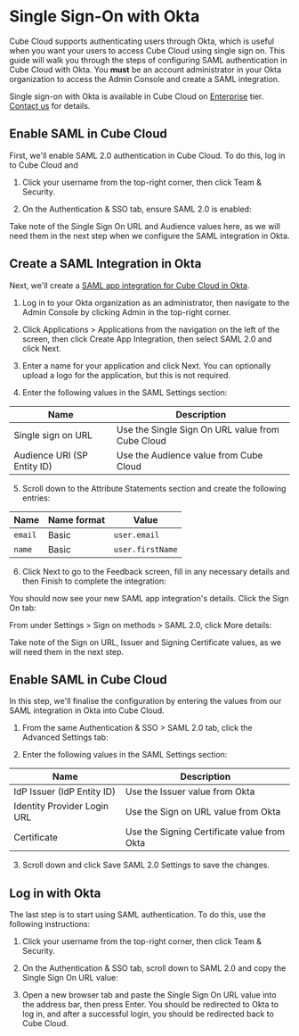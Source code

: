 # Single Sign-On with Okta
Cube Cloud supports authenticating users through Okta, which is useful when you
want your users to access Cube Cloud using single sign on. This guide will walk
you through the steps of configuring SAML authentication in Cube Cloud with
Okta. You **must** be an account administrator in your Okta organization to
access the Admin Console and create a SAML integration.

<SuccessBox>

Single sign-on with Okta is available in Cube Cloud on
[Enterprise](https://cube.dev/pricing) tier.
[Contact us](https://cube.dev/contact) for details.

</SuccessBox>

## Enable SAML in Cube Cloud

First, we'll enable SAML 2.0 authentication in Cube Cloud. To do this, log in to
Cube Cloud and

1. Click your username from the top-right corner, then click <Btn>Team &
   Security</Btn>.

2. On the <Btn>Authentication & SSO</Btn> tab, ensure <Btn>SAML 2.0</Btn> is
   enabled:

<Screenshot
  alt="Cube Cloud Team Authentication and SSO tab"
  src="https://ucarecdn.com/f5ff1413-f37c-4476-afcc-0ff29e87e80a/"
/>

Take note of the <Btn>Single Sign On URL</Btn> and <Btn>Audience</Btn> values
here, as we will need them in the next step when we configure the SAML
integration in Okta.

## Create a SAML Integration in Okta

Next, we'll create a [SAML app integration for Cube Cloud in
Okta][okta-docs-create-saml-app].

1. Log in to your Okta organization as an administrator, then navigate to the
   Admin Console by clicking <Btn>Admin</Btn> in the top-right corner.

2. Click <Btn>Applications > Applications</Btn> from the navigation on the left
   of the screen, then click <Btn>Create App Integration</Btn>, then
   select&nbsp;<Btn>SAML 2.0</Btn> and click <Btn>Next</Btn>.

<Screenshot src="https://ucarecdn.com/16c9a49c-727f-46de-aa06-9534f92d3104/" />

3. Enter a name for your application and click <Btn>Next</Btn>. You can
   optionally upload a logo for the application, but this is not required.

<Screenshot src="https://ucarecdn.com/693fa44c-fb78-4eda-a25f-fa645f9679e4/" />

4. Enter the following values in the <Btn>SAML Settings</Btn> section:

| Name                        | Description                                                 |
| --------------------------- | ----------------------------------------------------------- |
| Single sign on URL          | Use the <Btn>Single Sign On URL</Btn> value from Cube Cloud |
| Audience URI (SP Entity ID) | Use the <Btn>Audience</Btn> value from Cube Cloud           |

<Screenshot src="https://ucarecdn.com/f7e49547-e0ad-4fa3-902b-536e5926a0bc/" />

5. Scroll down to the <Btn>Attribute Statements</Btn> section and create the
   following entries:

| Name    | Name format | Value            |
| ------- | ----------- | ---------------- |
| `email` | Basic       | `user.email`     |
| `name`  | Basic       | `user.firstName` |

<Screenshot src="https://ucarecdn.com/413cc680-68fc-46ac-9124-caed1f61df2f/" />

6. Click <Btn>Next</Btn> to go to the <Btn>Feedback</Btn> screen, fill in any
   necessary details and then <Btn>Finish</Btn> to complete the integration:

<Screenshot src="https://ucarecdn.com/a6ec09dc-0cd6-46e6-991b-3e158a44ffa4/" />

You should now see your new SAML app integration's details. Click the <Btn>Sign
On</Btn> tab:

<Screenshot src="https://ucarecdn.com/4d262685-4271-4390-b1ea-950df1a107ac/" />

From under <Btn>Settings > Sign on methods > SAML 2.0</Btn>, click <Btn>More
details</Btn>:

<Screenshot src="https://ucarecdn.com/07ed09df-0e14-4f59-9f03-1d880f0f9ddb/" />

Take note of the <Btn>Sign on URL</Btn>, <Btn>Issuer</Btn> and <Btn>Signing
Certificate</Btn> values, as we will need them in the next step.

## Enable SAML in Cube Cloud

In this step, we'll finalise the configuration by entering the values from our
SAML integration in Okta into Cube Cloud.

1. From the same <Btn>Authentication & SSO > SAML 2.0</Btn> tab, click the
   <Btn>Advanced Settings</Btn> tab:

<Screenshot src="https://ucarecdn.com/5359c52e-69c1-45fa-baf2-d3bb07d72634/" />

2. Enter the following values in the <Btn>SAML Settings</Btn> section:

| Name                        | Description                                            |
| --------------------------- | ------------------------------------------------------ |
| IdP Issuer (IdP Entity ID)  | Use the <Btn>Issuer</Btn> value from Okta              |
| Identity Provider Login URL | Use the <Btn>Sign on URL</Btn> value from Okta         |
| Certificate                 | Use the <Btn>Signing Certificate</Btn> value from Okta |

3. Scroll down and click <Btn>Save SAML 2.0 Settings</Btn> to save the changes.

## Log in with Okta

The last step is to start using SAML authentication. To do this, use the
following instructions:

1. Click your username from the top-right corner, then click <Btn>Team &
   Security</Btn>.

2. On the <Btn>Authentication & SSO</Btn> tab, scroll down to <Btn>SAML
   2.0</Btn> and copy the <Btn>Single Sign On URL</Btn> value:

<Screenshot
  alt="Cube Cloud Team Authentication and SSO tab"
  src="https://ucarecdn.com/f5ff1413-f37c-4476-afcc-0ff29e87e80a/"
  highlight="inset(54% 3% 39% 3% round 10px)"
/>

3. Open a new browser tab and paste the <Btn>Single Sign On URL</Btn> value into
   the address bar, then press <Btn>Enter</Btn>. You should be redirected to
   Okta to log in, and after a successful login, you should be redirected back
   to Cube Cloud.

[okta-docs-create-saml-app]:
  https://help.okta.com/en-us/Content/Topics/Apps/Apps_App_Integration_Wizard_SAML.htm
